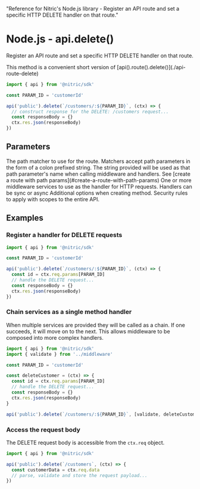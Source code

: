   "Reference for Nitric's Node.js library - Register an API route and set a specific HTTP DELETE handler on that route."

# Node.js - api.delete()

Register an API route and set a specific HTTP DELETE handler on that route.

<Note>
  This method is a convenient short version of
  [api().route().delete()](./api-route-delete)
</Note>

```javascript
import { api } from '@nitric/sdk'

const PARAM_ID = 'customerId'

api('public').delete(`/customers/:${PARAM_ID}`, (ctx) => {
  // construct response for the DELETE: /customers request...
  const responseBody = {}
  ctx.res.json(responseBody)
})
```

## Parameters

<Properties>
  <Property name="match" required type="string">
    The path matcher to use for the route. Matchers accept path parameters in
    the form of a colon prefixed string. The string provided will be used as
    that path parameter's name when calling middleware and handlers. See [create
    a route with path params](#create-a-route-with-path-params)
  </Property>
  <Property name="middleware" required type="HttpMiddleware | HttpMiddleware[]">
    One or more middleware services to use as the handler for HTTP requests.
    Handlers can be sync or async
  </Property>
  <Property name="opts" type="object">
    Additional options when creating method.
    <Properties nested>
      <Property name="security" type="OidcOptions[]">
        Security rules to apply with scopes to the entire API.
      </Property>
    </Properties>
  </Property>
</Properties>

## Examples

### Register a handler for DELETE requests

```javascript
import { api } from '@nitric/sdk'

const PARAM_ID = 'customerId'

api('public').delete(`/customers/:${PARAM_ID}`, (ctx) => {
  const id = ctx.req.params[PARAM_ID]
  // handle the DELETE request...
  const responseBody = {}
  ctx.res.json(responseBody)
})
```

### Chain services as a single method handler

When multiple services are provided they will be called as a chain. If one succeeds, it will move on to the next. This allows middleware to be composed into more complex handlers.

```javascript
import { api } from '@nitric/sdk'
import { validate } from '../middleware'

const PARAM_ID = 'customerId'

const deleteCustomer = (ctx) => {
  const id = ctx.req.params[PARAM_ID]
  // handle the DELETE request...
  const responseBody = {}
  ctx.res.json(responseBody)
}

api('public').delete(`/customers/:${PARAM_ID}`, [validate, deleteCustomer])
```

### Access the request body

The DELETE request body is accessible from the `ctx.req` object.

```javascript
import { api } from '@nitric/sdk'

api('public').delete(`/customers`, (ctx) => {
  const customerData = ctx.req.data
  // parse, validate and store the request payload...
})
```
